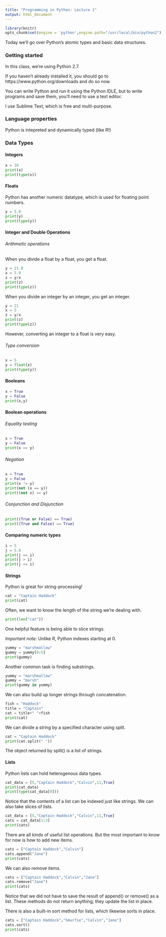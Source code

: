 ```yaml
---
title: "Programming in Python: Lecture 1"
output: html_document
---
```


```r
library(knitr)
opts_chunk$set(engine = 'python',engine.path="/usr/local/bin/python2")
```

Today we'll go over Python's atomic types and basic data structures.

<h3>Getting started</h3>

In this class, we're using Python 2.7. 

If you haven't already installed it, you should go to https://www.python.org/downloads and do so now.

You can write Python and run it using the Python IDLE, but to write programs and save them, you'll need to use a text editor.

I use Sublime Text, which is free and multi-purpose.

<h3>Language properties</h3>

Python is intepreted and dynamically typed (like R!)

<h3>Data Types</h3>

<h4>Integers</h4>

```python
x = 10
print(x)
print(type(x))
```

<h4>Floats</h4>

Python has another numeric datatype, which is used for floating point numbers.

```python
y = 5.0
print(y)
print(type(y))
```

<h4>Integer and Double Operations</h4>

<h6>Arithmetic operations</h6>

When you divide a float by a float, you get a float.

```python
y = 21.0
x = 5.0
z = y/x
print(z)
print(type(z))
```

When you divide an integer by an integer, you get an integer.

```python
y = 21
x = 5
z = y/x
print(z)
print(type(z))
```

However, converting an integer to a float is very easy.

<h6>Type conversion</h6>

```python
x = 5
y = float(x)
print(type(y))
```

<h4>Booleans</h4>

```python
x = True
y = False
print(x,y)
```

<h4>Boolean operations</h4>

<h6>Equality testing</h6>

```python
x = True
y = False
print(x == y)
```

<h6>Negation</h6>

```python
x = True
y = False
print(x != y)
print(not (x == y))
print((not x) == y)
```

<h6>Conjunction and Disjunction</h6>

```python
print((True or False) == True)
print((True and False) == True)
```

<h4>Comparing numeric types</h4>

```python
i = 5
j = 5.0
print(j == i)
print(j > i)
print(j <= i)
```

<h4>Strings</h4>

Python is great for string-processing!

```python
cat = "Captain Haddock"
print(cat)
```

Often, we want to know the length of the string we're dealing with.

```python
print(len("cat"))
```
One helpful feature is being able to slice strings.

*Important note*: Unlike R, Python indexes starting at 0.

```python
yummy = "marshmallow"
gummy = yummy[0:5]
print(gummy)
```

Another common task is finding substrings.

```python
yummy = "marshmallow"
gummy = "marsh"
print(gummy in yummy)
```

We can also build up longer strings through concatenation.

```python
fish = "Haddock"
title = "Captain"
cat = title+" "+fish
print(cat)
```

We can divide a string by a specified character using split.

```python
cat = "Captain Haddock"
print(cat.split(" "))
```

The object returned by split() is a list of strings.

<h4>Lists</h4>

Python lists can hold heterogenous data types.

```python
cat_data = [5,"Captain Haddock","Calvin",11,True]
print(cat_data)
print(type(cat_data[0]))
```

Notice that the contents of a list can be indexed just like strings. We can also take slices of lists.

```python
cat_data = [5,"Captain Haddock","Calvin",11,True]
cats = cat_data[1:3]
print(cats)
```

There are all kinds of useful list operations. But the most important to know for now is how to add new items.

```python
cats = ["Captain Haddock","Calvin"]
cats.append("Jane")
print(cats)
```

We can also remove items.

```python
cats = ["Captain Haddock","Calvin","Jane"]
cats.remove("Jane")
print(cats)
```

Notice that we did not have to save the result of append() or remove() as a list. These methods do not return anything; they update the list in place.

There is also a built-in sort method for lists, which likewise sorts in place.

```python
cats = ["Captain Haddock","Smurfie","Calvin","Jane"]
cats.sort()
print(cats)
```


